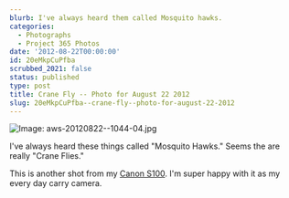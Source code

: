```yaml
---
blurb: I've always heard them called Mosquito hawks.
categories:
  - Photographs
  - Project 365 Photos
date: '2012-08-22T00:00:00'
id: 20eMkpCuPfba
scrubbed_2021: false
status: published
type: post
title: Crane Fly -- Photo for August 22 2012
slug: 20eMkpCuPfba--crane-fly--photo-for-august-22-2012
---
```


![Image: aws-20120822--1044-04.jpg](/aws-20120822--1044-04.jpg)

I've always heard these things called "Mosquito Hawks." Seems the are really "Crane Flies."

This is another shot from my [Canon S100][1]. I'm super happy with it as my every day carry camera.


[1]: http://www.amazon.com/gp/product/B005MTME3U/ref=as_li_ss_tl?ie=UTF8&camp=1789&creative=390957&creativeASIN=B005MTME3U&linkCode=as2&tag=tioa-20
